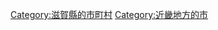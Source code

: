 {{Commonscat|Higashiomi, Shiga}}
{{Catmore}}

{{DEFAULTSORT:Higashiomi-shi}}
[[Category:滋賀縣的市町村|Category:滋賀縣的市町村]]
[[Category:近畿地方的市|Category:近畿地方的市]]